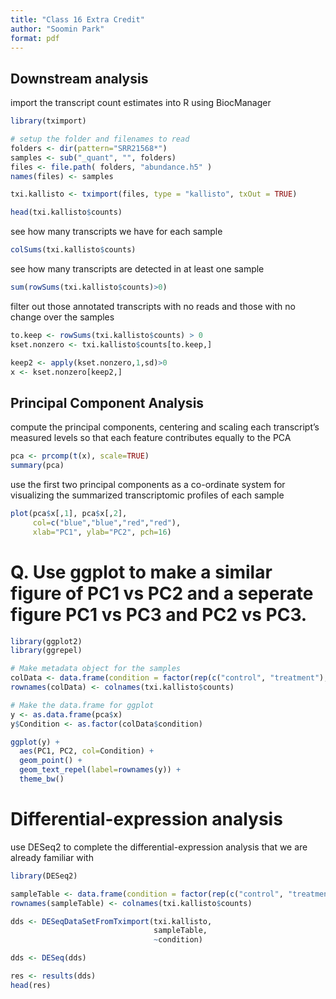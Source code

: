 ```yaml
---
title: "Class 16 Extra Credit"
author: "Soomin Park"
format: pdf
---
```


## Downstream analysis


import the transcript count estimates into R using BiocManager

```r
library(tximport)

# setup the folder and filenames to read
folders <- dir(pattern="SRR21568*")
samples <- sub("_quant", "", folders)
files <- file.path( folders, "abundance.h5" )
names(files) <- samples

txi.kallisto <- tximport(files, type = "kallisto", txOut = TRUE)
```

```r
head(txi.kallisto$counts)
```

see how many transcripts we have for each sample

```r
colSums(txi.kallisto$counts)
```

see how many transcripts are detected in at least one sample

```r
sum(rowSums(txi.kallisto$counts)>0)
```

filter out those annotated transcripts with no reads and those with no change over the samples

```r
to.keep <- rowSums(txi.kallisto$counts) > 0
kset.nonzero <- txi.kallisto$counts[to.keep,]

keep2 <- apply(kset.nonzero,1,sd)>0
x <- kset.nonzero[keep2,]
```


## Principal Component Analysis

compute the principal components, centering and scaling each transcript’s measured levels so that each feature contributes equally to the PCA

```r
pca <- prcomp(t(x), scale=TRUE)
summary(pca)
```

use the first two principal components as a co-ordinate system for visualizing the summarized transcriptomic profiles of each sample

```r
plot(pca$x[,1], pca$x[,2],
     col=c("blue","blue","red","red"),
     xlab="PC1", ylab="PC2", pch=16)
```


# Q. Use ggplot to make a similar figure of PC1 vs PC2 and a seperate figure PC1 vs PC3 and PC2 vs PC3.

```r
library(ggplot2)
library(ggrepel)

# Make metadata object for the samples
colData <- data.frame(condition = factor(rep(c("control", "treatment"), each = 2)))
rownames(colData) <- colnames(txi.kallisto$counts)

# Make the data.frame for ggplot 
y <- as.data.frame(pca$x)
y$Condition <- as.factor(colData$condition)

ggplot(y) +
  aes(PC1, PC2, col=Condition) +
  geom_point() +
  geom_text_repel(label=rownames(y)) +
  theme_bw()
```

# Differential-expression analysis

use DESeq2 to complete the differential-expression analysis that we are already familiar with

```r
library(DESeq2)

sampleTable <- data.frame(condition = factor(rep(c("control", "treatment"), each = 2)))
rownames(sampleTable) <- colnames(txi.kallisto$counts)
```

```r
dds <- DESeqDataSetFromTximport(txi.kallisto,
                                sampleTable, 
                                ~condition)
```

```r
dds <- DESeq(dds)

res <- results(dds)
head(res)
```

